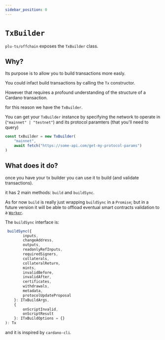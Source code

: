 ```yaml
---
sidebar_position: 0
---
```


# `TxBuilder`

`plu-ts/offchain` exposes the `TxBuilder` class.

## Why?

Its purpose is to allow you to build transactions more easly.

You could infact build transactions by calling the `Tx` constructor.

However that requires a profound understanding of the structure of a Cardano transaction.

for this reason we have the `TxBuilder`.

You can get your `TxBuilder` instance by specifying the network to operate in (`"mainnet" | "testnet"`) and its protocol paramters (that you'll need to query)

```ts
const txBuilder = new TxBuilder(
    "mainnet",
    await fetch("https://some-api.com/get-my-protocol-params")
)
```

## What does it do?

once you have your tx builder you can use it to build (and validate transactions).

it has 2 main methods: `build` and `buildSync`.

As for now `build` is really just wrapping `buildSync` in a `Promise`;
but in a future version it will be able to offload eventual smart contracts validation to a [`Worker`](https://developer.mozilla.org/en-US/docs/Web/API/Worker).

The `buildSync` interface is:
```ts
 buildSync({
        inputs,
        changeAddress,
        outputs,
        readonlyRefInputs,
        requiredSigners,
        collaterals,
        collateralReturn,
        mints,
        invalidBefore,
        invalidAfter,
        certificates,
        withdrawals,
        metadata,
        protocolUpdateProposal
    }: ITxBuildArgs,
    {
        onScriptInvalid,
        onScriptResult
    }: ITxBuildOptions = {}
): Tx
```

and it is inspired by `cardano-cli`.
